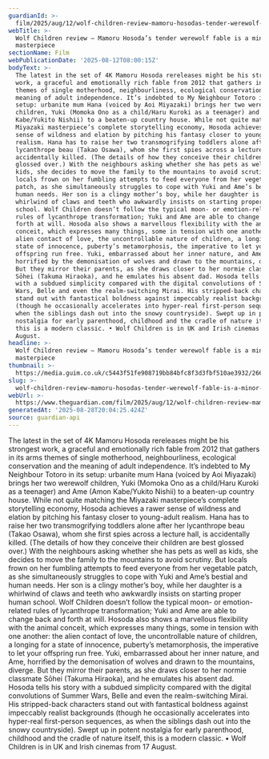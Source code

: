 ```yaml
---
guardianId: >-
  film/2025/aug/12/wolf-children-review-mamoru-hosodas-tender-werewolf-fable-is-a-minor-masterpiece
webTitle: >-
  Wolf Children review – Mamoru Hosoda’s tender werewolf fable is a minor
  masterpiece
sectionName: Film
webPublicationDate: '2025-08-12T08:00:15Z'
bodyText: >-
  The latest in the set of 4K Mamoru Hosoda rereleases might be his strongest
  work, a graceful and emotionally rich fable from 2012 that gathers in its arms
  themes of single motherhood, neighbourliness, ecological conservation and the
  meaning of adult independence. It’s indebted to My Neighbour Totoro in its
  setup: urbanite mum Hana (voiced by Aoi Miyazaki) brings her two werewolf
  children, Yuki (Momoka Ono as a child/Haru Kuroki as a teenager) and Ame (Amon
  Kabe/Yukito Nishii) to a beaten-up country house. While not quite matching the
  Miyazaki masterpiece’s complete storytelling economy, Hosoda achieves a rawer
  sense of wildness and elation by pitching his fantasy closer to young-adult
  realism. Hana has to raise her two transmogrifying toddlers alone after her
  lycanthrope beau (Takao Osawa), whom she first spies across a lecture hall, is
  accidentally killed. (The details of how they conceive their children are best
  glossed over.) With the neighbours asking whether she has pets as well as
  kids, she decides to move the family to the mountains to avoid scrutiny. But
  locals frown on her fumbling attempts to feed everyone from her vegetable
  patch, as she simultaneously struggles to cope with Yuki and Ame’s bestial and
  human needs. Her son is a clingy mother’s boy, while her daughter is a
  whirlwind of claws and teeth who awkwardly insists on starting proper human
  school. Wolf Children doesn’t follow the typical moon- or emotion-related
  rules of lycanthrope transformation; Yuki and Ame are able to change back and
  forth at will. Hosoda also shows a marvellous flexibility with the animal
  conceit, which expresses many things, some in tension with one another: the
  alien contact of love, the uncontrollable nature of children, a longing for a
  state of innocence, puberty’s metamorphosis, the imperative to let your
  offspring run free. Yuki, embarrassed about her inner nature, and Ame,
  horrified by the demonisation of wolves and drawn to the mountains, diverge.
  But they mirror their parents, as she draws closer to her normie classmate
  Sōhei (Takuma Hiraoka), and he emulates his absent dad. Hosoda tells his story
  with a subdued simplicity compared with the digital convolutions of Summer
  Wars, Belle and even the realm-switching Mirai. His stripped-back characters
  stand out with fantastical boldness against impeccably realist backgrounds
  (though he occasionally accelerates into hyper-real first-person sequences, as
  when the siblings dash out into the snowy countryside). Swept up in potent
  nostalgia for early parenthood, childhood and the cradle of nature itself,
  this is a modern classic. • Wolf Children is in UK and Irish cinemas from 17
  August.
headline: >-
  Wolf Children review – Mamoru Hosoda’s tender werewolf fable is a minor
  masterpiece
thumbnail: >-
  https://media.guim.co.uk/c5443f51fe908719bb84bfc8f3d3fbf510ae3932/266_0_900_720/500.jpg
slug: >-
  wolf-children-review-mamoru-hosodas-tender-werewolf-fable-is-a-minor-masterpiece
webUrl: >-
  https://www.theguardian.com/film/2025/aug/12/wolf-children-review-mamoru-hosodas-tender-werewolf-fable-is-a-minor-masterpiece
generatedAt: '2025-08-28T20:04:25.424Z'
source: guardian-api
---
```

The latest in the set of 4K Mamoru Hosoda rereleases might be his strongest work, a graceful and emotionally rich fable from 2012 that gathers in its arms themes of single motherhood, neighbourliness, ecological conservation and the meaning of adult independence. It’s indebted to My Neighbour Totoro in its setup: urbanite mum Hana (voiced by Aoi Miyazaki) brings her two werewolf children, Yuki (Momoka Ono as a child/Haru Kuroki as a teenager) and Ame (Amon Kabe/Yukito Nishii) to a beaten-up country house. While not quite matching the Miyazaki masterpiece’s complete storytelling economy, Hosoda achieves a rawer sense of wildness and elation by pitching his fantasy closer to young-adult realism. Hana has to raise her two transmogrifying toddlers alone after her lycanthrope beau (Takao Osawa), whom she first spies across a lecture hall, is accidentally killed. (The details of how they conceive their children are best glossed over.) With the neighbours asking whether she has pets as well as kids, she decides to move the family to the mountains to avoid scrutiny. But locals frown on her fumbling attempts to feed everyone from her vegetable patch, as she simultaneously struggles to cope with Yuki and Ame’s bestial and human needs. Her son is a clingy mother’s boy, while her daughter is a whirlwind of claws and teeth who awkwardly insists on starting proper human school. Wolf Children doesn’t follow the typical moon- or emotion-related rules of lycanthrope transformation; Yuki and Ame are able to change back and forth at will. Hosoda also shows a marvellous flexibility with the animal conceit, which expresses many things, some in tension with one another: the alien contact of love, the uncontrollable nature of children, a longing for a state of innocence, puberty’s metamorphosis, the imperative to let your offspring run free. Yuki, embarrassed about her inner nature, and Ame, horrified by the demonisation of wolves and drawn to the mountains, diverge. But they mirror their parents, as she draws closer to her normie classmate Sōhei (Takuma Hiraoka), and he emulates his absent dad. Hosoda tells his story with a subdued simplicity compared with the digital convolutions of Summer Wars, Belle and even the realm-switching Mirai. His stripped-back characters stand out with fantastical boldness against impeccably realist backgrounds (though he occasionally accelerates into hyper-real first-person sequences, as when the siblings dash out into the snowy countryside). Swept up in potent nostalgia for early parenthood, childhood and the cradle of nature itself, this is a modern classic. • Wolf Children is in UK and Irish cinemas from 17 August.

